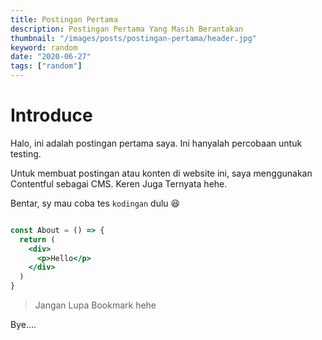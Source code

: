 ```yaml
---
title: Postingan Pertama
description: Postingan Pertama Yang Masih Berantakan
thumbnail: "/images/posts/postingan-pertama/header.jpg"
keyword: random
date: "2020-06-27"
tags: ["random"]
---
```


# Introduce

Halo, ini adalah postingan pertama saya. Ini hanyalah percobaan untuk testing.

Untuk membuat postingan atau konten di website ini, saya menggunakan Contentful sebagai CMS. Keren Juga Ternyata hehe.

Bentar, sy mau coba tes `kodingan` dulu 😆

```jsx

const About = () => {
  return (
    <div>
      <p>Hello</p>
    </div>
  )
}

```

> Jangan Lupa Bookmark hehe

Bye....